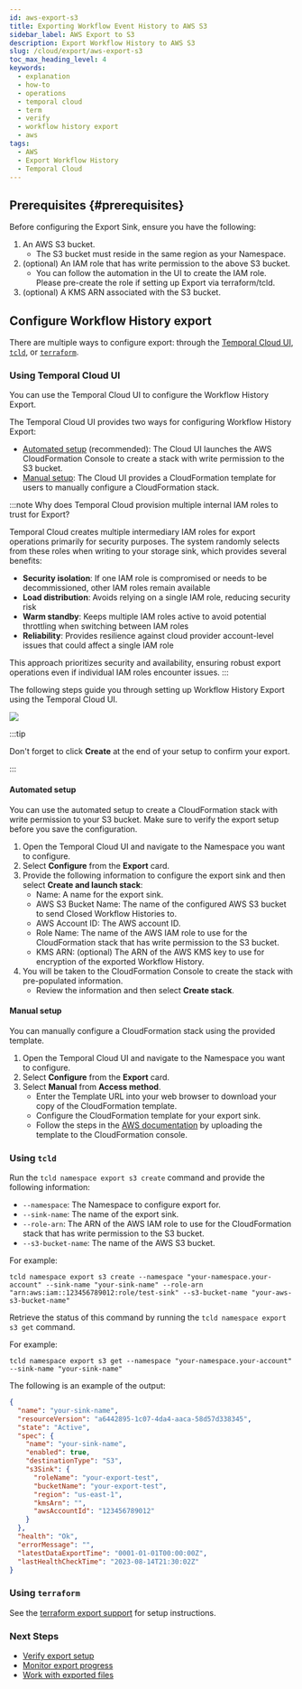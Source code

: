 ```yaml
---
id: aws-export-s3
title: Exporting Workflow Event History to AWS S3
sidebar_label: AWS Export to S3
description: Export Workflow History to AWS S3
slug: /cloud/export/aws-export-s3
toc_max_heading_level: 4
keywords:
  - explanation
  - how-to
  - operations
  - temporal cloud
  - term
  - verify
  - workflow history export
  - aws
tags:
  - AWS
  - Export Workflow History
  - Temporal Cloud
---
```



## Prerequisites {#prerequisites}

Before configuring the Export Sink, ensure you have the following:

1. An AWS S3 bucket.
   - The S3 bucket must reside in the same region as your Namespace.
2. (optional) An IAM role that has write permission to the above S3 bucket.
   - You can follow the automation in the UI to create the IAM role. Please pre-create the role if setting up Export via terraform/tcld. 
3. (optional) A KMS ARN associated with the S3 bucket.

## Configure Workflow History export

There are multiple ways to configure export: through the [Temporal Cloud UI](#using-temporal-cloud-ui), [`tcld`](#using-tcld), or [`terraform`](#using-terraform).

### Using Temporal Cloud UI

You can use the Temporal Cloud UI to configure the Workflow History Export.

The Temporal Cloud UI provides two ways for configuring Workflow History Export:

- [Automated setup](#automated-setup) (recommended): The Cloud UI launches the AWS CloudFormation Console to create a stack with write permission to the S3 bucket.
- [Manual setup](#manual-setup): The Cloud UI provides a CloudFormation template for users to manually configure a CloudFormation stack.

:::note Why does Temporal Cloud provision multiple internal IAM roles to trust for Export?

Temporal Cloud creates multiple intermediary IAM roles for export operations primarily for security purposes. 
The system randomly selects from these roles when writing to your storage sink, which provides several benefits:

- **Security isolation**: If one IAM role is compromised or needs to be decommissioned, other IAM roles remain available
- **Load distribution**: Avoids relying on a single IAM role, reducing security risk
- **Warm standby**: Keeps multiple IAM roles active to avoid potential throttling when switching between IAM roles
- **Reliability**: Provides resilience against cloud provider account-level issues that could affect a single IAM role

This approach prioritizes security and availability, ensuring robust export operations even if individual IAM roles encounter issues.
:::


The following steps guide you through setting up Workflow History Export using the Temporal Cloud UI.

![](/img/cloud/gcp/export-sink-ui.png)

:::tip

Don't forget to click **Create** at the end of your setup to confirm your export.

:::

#### Automated setup

You can use the automated setup to create a CloudFormation stack with write permission to your S3 bucket.
Make sure to verify the export setup before you save the configuration.

1. Open the Temporal Cloud UI and navigate to the Namespace you want to configure.
2. Select **Configure** from the **Export** card.
3. Provide the following information to configure the export sink and then select **Create and launch stack**:
   - Name: A name for the export sink.
   - AWS S3 Bucket Name: The name of the configured AWS S3 bucket to send Closed Workflow Histories to.
   - AWS Account ID: The AWS account ID.
   - Role Name: The name of the AWS IAM role to use for the CloudFormation stack that has write permission to the S3 bucket.
   - KMS ARN: (optional) The ARN of the AWS KMS key to use for encryption of the exported Workflow History.
4. You will be taken to the CloudFormation Console to create the stack with pre-populated information.
   - Review the information and then select **Create stack**.

#### Manual setup

You can manually configure a CloudFormation stack using the provided template.

1. Open the Temporal Cloud UI and navigate to the Namespace you want to configure.
2. Select **Configure** from the **Export** card.
3. Select **Manual** from **Access method**.
   - Enter the Template URL into your web browser to download your copy of the CloudFormation template.
   - Configure the CloudFormation template for your export sink.
   - Follow the steps in the [AWS documentation](https://docs.aws.amazon.com/AWSCloudFormation/latest/UserGuide/cfn-using-console-create-stack-template.html) by uploading the template to the CloudFormation console.

### Using `tcld`

Run the `tcld namespace export s3 create` command and provide the following information:

- `--namespace`: The Namespace to configure export for.
- `--sink-name`: The name of the export sink.
- `--role-arn`: The ARN of the AWS IAM role to use for the CloudFormation stack that has write permission to the S3 bucket.
- `--s3-bucket-name`: The name of the AWS S3 bucket.

For example:

```command
tcld namespace export s3 create --namespace "your-namespace.your-account" --sink-name "your-sink-name" --role-arn "arn:aws:iam::123456789012:role/test-sink" --s3-bucket-name "your-aws-s3-bucket-name"
```

Retrieve the status of this command by running the `tcld namespace export s3 get` command.

For example:

```command
tcld namespace export s3 get --namespace "your-namespace.your-account" --sink-name "your-sink-name"
```

The following is an example of the output:

```json
{
  "name": "your-sink-name",
  "resourceVersion": "a6442895-1c07-4da4-aaca-58d57d338345",
  "state": "Active",
  "spec": {
    "name": "your-sink-name",
    "enabled": true,
    "destinationType": "S3",
    "s3Sink": {
      "roleName": "your-export-test",
      "bucketName": "your-export-test",
      "region": "us-east-1",
      "kmsArn": "",
      "awsAccountId": "123456789012"
    }
  },
  "health": "Ok",
  "errorMessage": "",
  "latestDataExportTime": "0001-01-01T00:00:00Z",
  "lastHealthCheckTime": "2023-08-14T21:30:02Z"
}
```

### Using `terraform`

See the [terraform export support](https://registry.terraform.io/providers/temporalio/temporalcloud/latest/docs/resources/namespace_export_sink) for setup instructions.


### Next Steps

- [Verify export setup](/cloud/export#verify)
- [Monitor export progress](/cloud/export#monitor)
- [Work with exported files](/cloud/export#working-with-exported-files)
